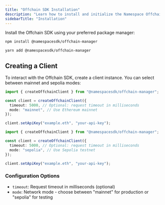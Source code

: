 ```yaml
---
title: "Offchain SDK Installation"
description: "Learn how to install and initialize the Namespace Offchain SDK for managing ENS subnames and records."
sidebarTitle: "Installation"
---
```


Install the Offchain SDK using your preferred package manager:

<Tabs>
<Tab title="Npm">

```bash
npm install @namespacesdk/offchain-manager
```

</Tab>
<Tab title="Yarn">

```bash
yarn add @namespacesdk/offchain-manager
```

</Tab>
</Tabs>

## Creating a Client

To interact with the Offchain SDK, create a client instance. You can select between mainnet and sepolia modes:

<Tabs>
<Tab title="Mainnet">

```typescript
import { createOffchainClient } from "@namespacesdk/offchain-manager";

const client = createOffchainClient({
  timeout: 5000, // Optional: request timeout in milliseconds
  mode: "mainnet", // Use Ethereum mainnet
});

client.setApiKey("example.eth", "your-api-key");
```

</Tab>
<Tab title="Sepolia">

```typescript
import { createOffchainClient } from "@namespacesdk/offchain-manager";

const client = createOffchainClient({
  timeout: 5000, // Optional: request timeout in milliseconds
  mode: "sepolia", // Use Sepolia testnet
});

client.setApiKey("example.eth", "your-api-key");
```

</Tab>
</Tabs>

### Configuration Options

- `timeout`: Request timeout in milliseconds (optional)
- `mode`: Network mode - choose between "mainnet" for production or "sepolia" for testing
